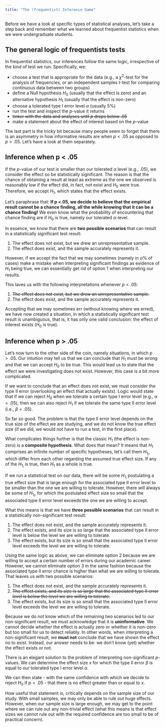 ```yaml
---
title: "The (frequentist) Inference Game"
---
```


Before we have a look at specific types of statistical analyses, let's take a step back and remember what we learned about frequentist statistics when we were undergraduate students.

## The general logic of frequentists tests

In frequentist statistics, our inferences follow the same logic, irrespective of the kind of test we run. Specifically, we:

- choose a test that is appropriate for the data (e.g., a $\chi^2$-test for the analysis of frequencies, or an independent samples $t$-test for comparing continuous data between two groups)
- define a Null hypothesis $H_0$ (usually that the effect is zero) and an alternative hypothesis $H_1$ (usually that the effect is non-zero)
- choose a tolerated type I error level $\alpha$ (usually 5%)
- run the test and inspect the $p$-value it returns
- ~~tinker with the data and analyses until $p$ drops below .05~~
- make a statement about the effect of interest based on the $p$-value

The last part is the tricky bit because many people seem to forget that there is an asymmetry in how informative results are when $p < .05$ as opposed to $p > .05$. Let's have a look at them separately.


## Inference when p < .05

If the $p$-value of our test is smaller than our tolerated $\alpha$ level (e.g., .05), we consider the effect so be statistically significant. The reason is that the chance of obtaining a result at least as extreme as the one we observed is reasonably low if the effect did, in fact, not exist and $H_0$ were true. Therefore, we accept $H_1$, which states that the effect exists.

Let's paraphrase that: **If p <.05, we decide to believe that the empirical result cannot be a chance finding, all the while knowing that it can be a chance finding!** We even know what the probability of encountering that chance finding are if $H_0$ is true, namely our tolerated $\alpha$-level.

In essence, we know that there are **two possible scenarios** that can result in a statistically significant test result:

1. The effect does not exist, but we drew an unrepresentative sample.
2. The effect does exist, and the sample accurately represents it.

However, if we accept the fact that we may sometimes (namely in $\alpha$% of cases) make a mistake when interpreting significant findings as evidence of $H_1$ being true, we can essentially get rid of option 1 when interpreting our results.

This laves us with the following interpretations whenever $p < .05$:

1. ~~The effect does not exist, but we drew an unrepresentative sample.~~
2. The effect does exist, and the sample accurately represents it.

Accepting that we may sometimes err (without knowing where we erred), we have now created a situation, in which a statistically significant test result is unambiguous, that is, it has only one valid conclusion: the effect of interest exists ($H_0$ is true).


## Inference when p > .05

Let's now turn to the other side of the coin, namely situations, in which $p > .05$. Our intuition may tell us that we can conclude that $H_1$ must be wrong and that we can accept $H_0$ to be true. This would lead us to state that the effect we were investigating does not exist. However, this case is a bit more complicated.

If we want to conclude that an effect does not exist, we must consider the type II error (overlooking an effect that actually exists). Logic would state that if we can reject $H_0$ when we tolerate a certain type I error level (e.g., $\alpha = .05$), then we can also reject $H_1$ if we tolerate the same type II error level (i.e., $\beta = .05$).

So far so good. The problem is that the type II error level depends on the true size of the effect we are studying, and we do not know the true effect size (if we did, we would not have to run a test, in the first place). 

What complicates things further is that the classic $H_1$ (the effect is non-zero) is a **composite hypothesis**. What does that mean? It means that $H_1$ comprises an infinite number of specific hypotheses, let's call them $H_{1_{i}}$, which differ from each other regarding the assumed true effect size. If any of the $H_{1_{i}}$ is true, then $H_1$ as a whole is true.

If we run a statistical test on our data, there will be some $H_{1_{i}}$ postulating a true effect size that is large enough for the  associated type II error level to be smaller than the one we are willing to tolerate. However, there will always be some of $H_{1_{i}}$, for which the postulated effect size so small that the associated type II error level exceeds the one we are willing to accept.

What this means is that we have **three possible scenarios** that can result in a statistically non-significant test result:

1. The effect does not exist, and the sample accurately represents it.
2. The effect exists, and its size is so large that the associated type II error level is below the level we are willing to tolerate.
3. The effect exists, but its size is so small that the associated type II error level exceeds the level we are willing to tolerate.

Using the same logic as above, we can eliminate option 2 because we are willing to accept a certain number of errors during our academic career. However, we cannot eliminate option 3 in the same fashion because the associated type II error chance is higher than what we are willing to tolerate. That leaves us with two possible scenarios:

1. The effect does not exist, and the sample accurately represents it.
2. ~~The effect exists, and its size is so large that the associated type II error level is below the level we are willing to tolerate.~~
3. The effect exists, but its size is so small that the associated type II error level exceeds the level we are willing to tolerate.

Because we do not know which of the remaining two scenarios led to our non-significant result, we must acknowledge that it is **uninformative**. We cannot decide whether the effect is actually zero or whether it is non-zero but too small for us to detect reliably. In other words, when interpreting a non-significant result, we **must not** conclude that we have shown the effect no to exist. Instead, our answer needs to be: we don't know (yet) whether the effect exists or not.

:::{.alert .alert-success}
There is an elegant solution to the problem of interpreting non-significant $p$-values. We can determine the effect size $x$ for which the type II error $\beta$ is equal to our tolerated type I error level $\alpha$. 

We can then state - with the same confidence with which we decide to reject $H_0$ if $p < .05$ - that there is no effect greater than or equal to $x$.

How useful that statement is, critically depends on the sample size of our study. With small samples, we may only be able to rule out huge effects. However, when our sample size is large enough, we may get to the point where we can rule out any non-trivial effect (what this means is that effect sizes we cannot rule out with the required confidence are too small to be of practical concern).
:::